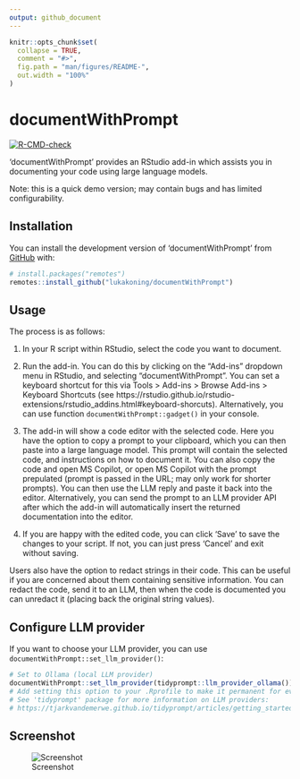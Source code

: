 ```yaml
---
output: github_document
---
```


<!-- README.md is generated from README.Rmd. Please edit that file -->

```r
knitr::opts_chunk$set(
  collapse = TRUE,
  comment = "#>",
  fig.path = "man/figures/README-",
  out.width = "100%"
)
```

# documentWithPrompt

<!-- badges: start -->
[![R-CMD-check](https://github.com/lukakoning/documentWithPrompt/actions/workflows/R-CMD-check.yaml/badge.svg)](https://github.com/lukakoning/documentWithPrompt/actions/workflows/R-CMD-check.yaml)
<!-- badges: end -->

'documentWithPrompt' provides an RStudio add-in which assists you in 
documenting your code using large language models.

Note: this is a quick demo version; may contain bugs and has
limited configurability.

## Installation

You can install the development version of 'documentWithPrompt' from [GitHub](https://github.com/lukakoning/documentWithPrompt) with:

``` r
# install.packages("remotes")
remotes::install_github("lukakoning/documentWithPrompt")
```

## Usage

The process is as follows:

1) In your R script within RStudio, select the code you want to document.

2) Run the add-in. You can do this by clicking on the "Add-ins" dropdown menu in RStudio, and selecting "documentWithPrompt".
You can set a keyboard shortcut for this via Tools > Add-ins > Browse Add-ins > Keyboard Shortcuts 
(see https://rstudio.github.io/rstudio-extensions/rstudio_addins.html#keyboard-shorcuts). Alternatively,
you can use function `documentWithPrompt::gadget()` in your console.

3) The add-in will show a code editor with the selected code. Here you have the option
to copy a prompt to your clipboard, which you can then paste into a large language model.
This prompt will contain the selected code, and instructions on how to document it.
You can also copy the code and open MS Copilot, or open MS Copilot with the prompt
prepulated (prompt is passed in the URL; may only work for shorter prompts). You can then
use the LLM reply and paste it back into the editor. Alternatively,
you can send the prompt to an LLM provider API after which the add-in will
automatically insert the returned documentation into the editor.

4) If you are happy with the edited code, you can click 'Save' to save the changes to your script.
If not, you can just press 'Cancel' and exit without saving.

Users also have the option to redact strings in their code. This can be useful
if you are concerned about them containing sensitive information. You can redact
the code, send it to an LLM, then when the code is documented you can unredact it
(placing back the original string values).


## Configure LLM provider

If you want to choose your LLM provider, you can use `documentWithPrompt::set_llm_provider()`:

```r
# Set to Ollama (local LLM provider)
documentWithPrompt::set_llm_provider(tidyprompt::llm_provider_ollama())
# Add setting this option to your .Rprofile to make it permanent for every new R session
# See 'tidyprompt' package for more information on LLM providers: 
# https://tjarkvandemerwe.github.io/tidyprompt/articles/getting_started.html#setup-an-llm-provider
```

## Screenshot

![Screenshot](img/screenshot.jpg)
